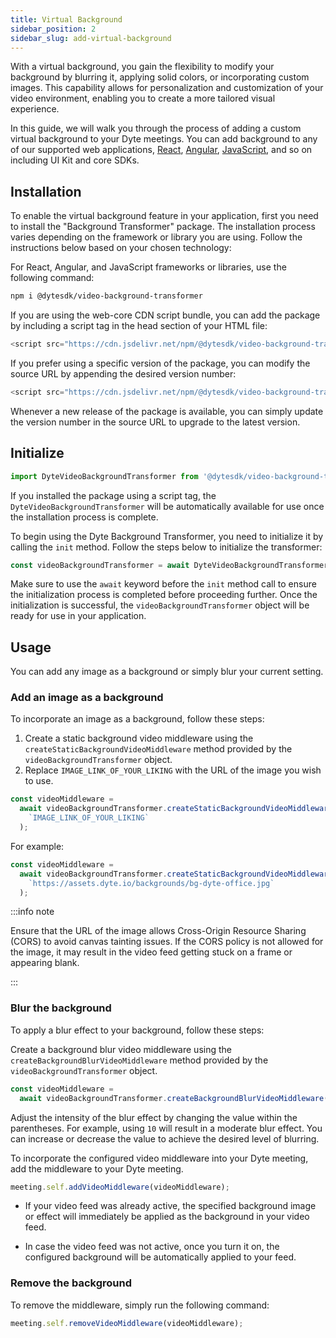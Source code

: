 ```yaml
---
title: Virtual Background
sidebar_position: 2
sidebar_slug: add-virtual-background
---
```


With a virtual background, you gain the flexibility to modify your background by blurring it, applying solid colors, or incorporating custom images. This capability allows for personalization and customization of your video environment, enabling you to create a more tailored visual experience.

In this guide, we will walk you through the process of adding a custom virtual background to your Dyte meetings. You can add background to any of our supported web applications, [React](/react-ui-kit), [Angular](/angular-ui-kit), [JavaScript](/ui-kit), and so on including UI Kit and core SDKs.

## Installation

To enable the virtual background feature in your application, first you need to install the "Background Transformer" package. The installation process varies depending on the framework or library you are using. Follow the instructions below based on your chosen technology:

For React, Angular, and JavaScript frameworks or libraries, use the following command:

```bash
npm i @dytesdk/video-background-transformer
```

If you are using the web-core CDN script bundle, you can add the package by including a script tag in the head section of your HTML file:

```js
<script src="https://cdn.jsdelivr.net/npm/@dytesdk/video-background-transformer/dist/index.iife.js"></script>
```

If you prefer using a specific version of the package, you can modify the source URL by appending the desired version number:

```js
<script src="https://cdn.jsdelivr.net/npm/@dytesdk/video-background-transformer@1.1.3/dist/index.iife.js"></script>
```

Whenever a new release of the package is available, you can simply update the version number in the source URL to upgrade to the latest version.

## Initialize

```js
import DyteVideoBackgroundTransformer from '@dytesdk/video-background-transformer';
```

If you installed the package using a script tag, the `DyteVideoBackgroundTransformer` will be automatically available for use once the installation process is complete.

To begin using the Dyte Background Transformer, you need to initialize it by calling the `init` method. Follow the steps below to initialize the transformer:

```js
const videoBackgroundTransformer = await DyteVideoBackgroundTransformer.init();
```

Make sure to use the `await` keyword before the `init` method call to ensure the initialization process is completed before proceeding further. Once the initialization is successful, the `videoBackgroundTransformer` object will be ready for use in your application.

## Usage

You can add any image as a background or simply blur your current setting.

### Add an image as a background

To incorporate an image as a background, follow these steps:

1. Create a static background video middleware using the `createStaticBackgroundVideoMiddleware` method provided by the `videoBackgroundTransformer` object.
2. Replace `IMAGE_LINK_OF_YOUR_LIKING` with the URL of the image you wish to use.

```js
const videoMiddleware =
  await videoBackgroundTransformer.createStaticBackgroundVideoMiddleware(
    `IMAGE_LINK_OF_YOUR_LIKING`
  );
```

For example:

```js
const videoMiddleware =
  await videoBackgroundTransformer.createStaticBackgroundVideoMiddleware(
    `https://assets.dyte.io/backgrounds/bg-dyte-office.jpg`
  );
```

:::info note

Ensure that the URL of the image allows Cross-Origin Resource Sharing (CORS) to avoid canvas tainting issues. If the CORS policy is not allowed for the image, it may result in the video feed getting stuck on a frame or appearing blank.

:::

### Blur the background

To apply a blur effect to your background, follow these steps:

Create a background blur video middleware using the `createBackgroundBlurVideoMiddleware` method provided by the `videoBackgroundTransformer` object.

```js
const videoMiddleware =
  await videoBackgroundTransformer.createBackgroundBlurVideoMiddleware(10);
```

Adjust the intensity of the blur effect by changing the value within the parentheses. For example, using `10` will result in a moderate blur effect. You can increase or decrease the value to achieve the desired level of blurring.

To incorporate the configured video middleware into your Dyte meeting, add the middleware to your Dyte meeting.

```js
meeting.self.addVideoMiddleware(videoMiddleware);
```

- If your video feed was already active, the specified background image or effect will immediately be applied as the background in your video feed.

- In case the video feed was not active, once you turn it on, the configured background will be automatically applied to your feed.

### Remove the background

To remove the middleware, simply run the following command:

```js
meeting.self.removeVideoMiddleware(videoMiddleware);
```

<head>
  <title>Virtual Background Guide</title>
  <meta name="description" content="Learn how to add virtual backgrounds with Dyte's customization capabilities. Follow our guide for effective customization of virtual backgrounds."/>
</head>
